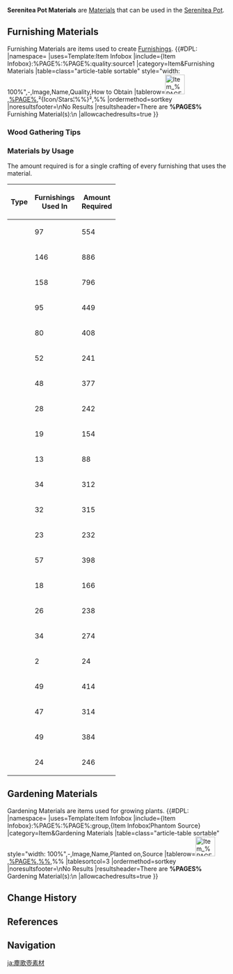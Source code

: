 {{Terminology Infobox
|image = Item Fabric.png
|type  = Item Types
}}
'''Serenitea Pot Materials''' are [[Materials]] that can be used in the [[Serenitea Pot]].

==Furnishing Materials==
{{Main|Creation}}
Furnishing Materials are items used to create [[Furnishings]].
{{#DPL:
|namespace=
|uses=Template:Item Infobox
|include={Item Infobox}:%PAGE%:%PAGE%:quality:source1
|category=Item&Furnishing Materials
|table=class="article-table sortable" style="width: 100%",-,Image,Name,Quality,How to Obtain
|tablerow=[[File:Item %PAGE%.png|45x45px]],[[%PAGE%]],²{Icon/Stars¦%%}²,%%
|ordermethod=sortkey
|noresultsfooter=\nNo Results
|resultsheader=There are '''%PAGES%''' Furnishing Material(s):\n
|allowcachedresults=true
}}

===Wood Gathering Tips===
{{See also|Wood}}
{{Transclude|Wood|Cutting Trees}}

===Materials by Usage===
The amount required is for a single crafting of every furnishing that uses the material.
{| class="article-table tdl1 sortable alternating-colors-table" style="text-align: center"
! Type
! Furnishings<br />Used In
! Amount<br />Required
|-
| {{Item|Iron Chunk}} || 97 || 554
|-
| {{Item|White Iron Chunk}} || 146 || 886
|-
| {{Item|Fabric}} || 158 || 796
|-
| {{Item|Red Dye}} || 95 || 449
|-
| {{Item|Blue Dye}} || 80 || 408
|-
| {{Item|Yellow Dye}} || 52 || 241
|-
| {{Item|Adhigama Wood}} || 48 || 377
|-
| {{Item|Aralia Wood}} || 28 || 242
|-
| {{Item|Athel Wood}} || 19 || 154
|-
| {{Item|Bamboo Segment}} || 13 || 88
|-
| {{Item|Birch Wood}} || 34 || 312
|-
| {{Item|Brightwood}} || 32 || 315
|-
| {{Item|Cuihua Wood}} || 23 || 232
|-
| {{Item|Fir Wood}} || 57 || 398
|-
| {{Item|Fragrant Cedar Wood}} || 18 || 166
|-
| {{Item|Karmaphala Wood}} || 26 || 238
|-
| {{Item|Maple Wood}} || 34 || 274
|-
| {{Item|Mountain Date Wood}} || 2 || 24
|-
| {{Item|Otogi Wood}} || 49 || 414
|-
| {{Item|Pine Wood}} || 47 || 314
|-
| {{Item|Sandbearer Wood}} || 49 || 384
|-
| {{Item|Yumemiru Wood}} || 24 || 246
|}

==Gardening Materials==
{{Main|Gardening}}
Gardening Materials are items used for growing plants.
{{#DPL:
|namespace=
|uses=Template:Item Infobox
|include={Item Infobox}:%PAGE%:%PAGE%:group,{Item Infobox¦Phantom Source}
|category=Item&Gardening Materials
|table=class="article-table sortable" style="width: 100%",-,Image,Name,Planted on,Source
|tablerow=[[File:Item %PAGE%.png|45x45px]],[[%PAGE%]],[[%%]],%%
|tablesortcol=3
|ordermethod=sortkey
|noresultsfooter=\nNo Results
|resultsheader=There are '''%PAGES%''' Gardening Material(s):\n
|allowcachedresults=true
}}

==Change History==
{{Change History|1.5}}

==References==
{{Reflist}}

==Navigation==
{{Material Navbox|type=Crafting Materials}}

[[ja:塵歌壺素材]]